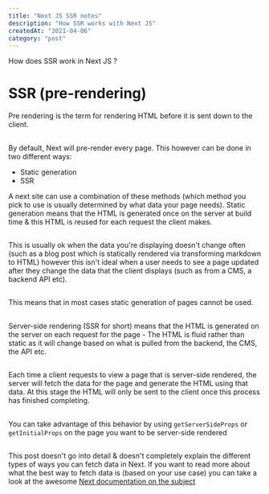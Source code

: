 ```yaml
---
title: "Next JS SSR notes"
description: "How SSR works with Next JS"
createdAt: "2021-04-06"
category: "post"
---
```


How does SSR work in Next JS ? 

# SSR (pre-rendering)

Pre rendering is the term for rendering HTML before it is sent down to the client. 

## 

By default, Next will pre-render every page. This however can be done in two different ways: 

* Static generation 
* SSR 


A next site can use a combination of these methods (which method you pick to use is usually determined by what data your page needs). Static generation means that the HTML is generated once on the server at build time & this HTML is reused for each request the client makes. 

##

This is usually ok when the data you're displaying doesn't change often (such as a blog post which is statically rendered via transforming markdown to HTML) however this isn't ideal when a user needs to see a page updated after they change the data that the client displays (such as from a CMS, a backend API etc). 

##

This means that in most cases static generation of pages cannot be used.

##

Server-side rendering (SSR for short) means that the HTML is generated on the server on each request for the page - The HTML is fluid rather than static as it will change based on what is pulled from the backend, the CMS, the API etc. 

##

Each time a client requests to view a page that is server-side rendered, the server will fetch the data for the page and generate the HTML using that data. At this stage the HTML will only be sent to the client once this process has finished completing. 

##

You can take advantage of this behavior by using `getServerSideProps` or `getInitialProps` on the page you want to be server-side rendered 

##

This post doesn't go into detail & doesn't completely explain the different types of ways you can fetch data in Next. If you want to read more about what the best way to fetch data is (based on your use case) you can take a look at the awesome <a href='https://nextjs.org/docs/basic-features/data-fetching' target='_blank' referrer='no-referrer'>Next documentation on the subject </a> 